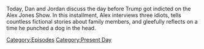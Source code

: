 {{DEFAULTSORT:
    #_EPISODE_0817:June 8, 2023
}}{{Episode
    | title           = June 8, 2023
    | caption         = Listen to this episode on [https://knowledgefight.libsyn.com/817-june-8-2023 Libsyn] [https://open.spotify.com/episode/2QrF7wmtXuiSE3xtbvcJB5 Spotify], Read the [[Transcript/817: June 8, 2023|Unofficial Transcript]]
    | episodeNumber   = 817
    | length          = 01:31:26
    | airDate         = June 14, 2023
    | coverageDate    = June 8, 2023
    | episodeType     = [[:Category:Present Day|Present Day]]
    | appearance      = [[Rodney Howard Browne]], [[Donald Trump]], [[Jamie Foxx]], [[Logan Paul]], [[Peter Mccullough]], [[Andy Kaufman]], [[Jimmy Carter]], [[Tucker Carlson]], [[James Comey]], [[Harrison Smith]], [[Bill Gates]]
    | previousEpisode = [[816: Tucker, The Man And His Twitter- Episode 1]]
    | nextEpisode     = [[818: June 9, 2023]]
}}

{{Stub}}

Today, Dan and Jordan discuss the day before Trump got indicted on the Alex Jones Show.  In this installment, Alex interviews three idiots, tells countless fictional stories about family members, and gleefully reflects on a time he punched a dog in the head.

[[Category:Episodes]]
[[Category:Present Day]]
